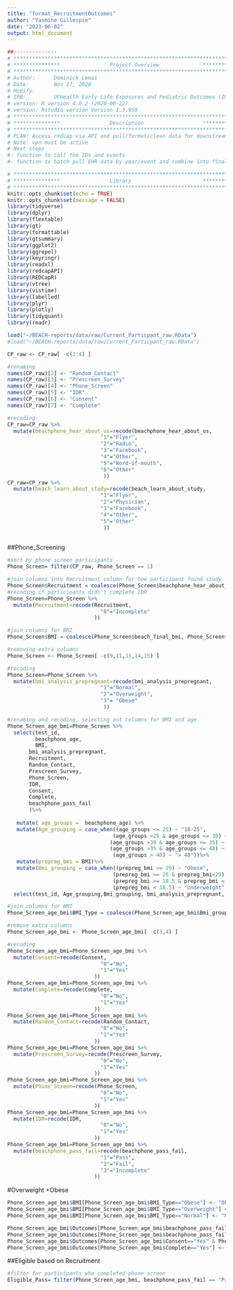 ---
title: "format_RecruitmentOutcomes"
author: "Yasmine Gillespie"
date: "2023-06-02"
output: html_document
---

```{r, include=FALSE}
##-------------- 
# **************************************************************************** #
# ***************                Project Overview              *************** #
# **************************************************************************** #
# Author:      Dominick Lemas
# Date:        Nov 17, 2020 
# Modify:      
# IRB:         UFHealth Early Life Exposures and Pediatric Outcomes (IRB201601899) 
# version: R version 4.0.2 (2020-06-22)
# version: Rstudio version Version 1.3.959 
# **************************************************************************** #
# ***************                Description                   *************** #
# **************************************************************************** #
# PLAN: Access redcap via API and pull/format/clean data for downstream analysis.
# Note: vpn must be active
# Next steps
#- function to call the IDs and events
#- function to batch pull EHR data by year/event and combine into final dataset. 
```

```{r, message=FALSE,warning=FALSE, echo = FALSE}
# **************************************************************************** #
# ***************                Library                       *************** #
# **************************************************************************** #
knitr::opts_chunk$set(echo = TRUE)
knitr::opts_chunk$set(message = FALSE)
library(tidyverse)
library(dplyr)
library(flextable)
library(gt)
library(formattable)
library(gtsummary)
library(ggplot2)
library(ggrepel)
library(keyringr)
library(readxl)
library(redcapAPI)
library(REDCapR)
library(vtree)
library(vistime)
library(labelled)
library(plyr)
library(plotly)
library(tidyquant)
library(readr)
```

```{r, message=FALSE,warning=FALSE, echo = FALSE}
load("~/BEACH-reports/data/raw/Current_Particpant_raw.RData")
#load("~/BEACH-reports/data/raw/Current_Particpant_raw.RData")
```

```{r, message=FALSE,warning=FALSE, echo = FALSE}
CP_raw <- CP_raw[ -c(2:4) ]
```

```{r, message=FALSE,warning=FALSE, echo = FALSE}
#renaming
names(CP_raw)[2] <- "Random_Contact"
names(CP_raw)[3] <- "Prescreen_Survey"
names(CP_raw)[4] <- "Phone_Screen"
names(CP_raw)[5] <- "IDR"
names(CP_raw)[6] <- "Consent"
names(CP_raw)[7] <- "Complete"
```

```{r, message=FALSE,warning=FALSE, echo = FALSE}
#recoding
CP_raw=CP_raw %>%
  mutate(beachphone_hear_about_us=recode(beachphone_hear_about_us,
                              "1"="Flyer",
                              "2"="Radio",
                              "3"="Facebook",
                              "4"="Other",
                              "5"="Word-of-mouth",
                              "6"="Other"
                               ))
CP_raw=CP_raw %>%
  mutate(beach_learn_about_study=recode(beach_learn_about_study,
                              "1"="Flyer",
                              "2"="Physician",
                              "3"="Facebook",
                              "4"="Other",
                              "5"="Other"
                               ))
                              
```


##Phone_Screening
```{r, message=FALSE,warning=FALSE, echo = FALSE}
#sort by phone screen participants
Phone_Screen= filter(CP_raw, Phone_Screen == 1)
```

```{r, message=FALSE,warning=FALSE, echo = FALSE}
#join columns into Recruitment column for how participant found study
Phone_Screen$Recruitment = coalesce(Phone_Screen$beachphone_hear_about_us, Phone_Screen$beach_learn_about_study, Phone_Screen$IDR)
#recoding if participants didn't complete IDR
Phone_Screen=Phone_Screen %>%
  mutate(Recruitment=recode(Recruitment,
                              "0"="Incomplete"
                            ))
```

```{r, message=FALSE,warning=FALSE, echo = FALSE}
#join columns for BMI
Phone_Screen$BMI = coalesce(Phone_Screen$beach_final_bmi, Phone_Screen$beachphone_prepreg_bmi,Phone_Screen$prescreen_prepreg_bmi)
```

```{r, message=FALSE,warning=FALSE, echo = FALSE}
#removing extra columns
Phone_Screen <- Phone_Screen[ -c(9,11,13,14,15) ]
```

```{r, message=FALSE,warning=FALSE, echo = FALSE}
#recoding
Phone_Screen=Phone_Screen %>%
  mutate(bmi_analysis_prepregnant=recode(bmi_analysis_prepregnant,
                              "1"="Normal",
                              "2"="Overweight",
                              "3"= "Obese"
                               ))

```

```{r, message=FALSE,warning=FALSE, echo = FALSE}
#renaming and recoding, selecting out columns for BMI and age
Phone_Screen_age_bmi=Phone_Screen %>%
  select(test_id,
         beachphone_age,
         BMI,
       bmi_analysis_prepregnant,
       Recruitment,
       Random_Contact,
       Prescreen_Survey,
       Phone_Screen,
       IDR,
       Consent,
       Complete,
       beachphone_pass_fail
       )%>%
  
   mutate( age_groups =  beachphone_age) %>%
   mutate(Age_grouping = case_when((age_groups <= 25) ~ "18-25",
                                  (age_groups >25 & age_groups <= 30) ~ "26-30",
                                 (age_groups >30 & age_groups <= 35) ~ "31-35",
                                 (age_groups >35 & age_groups <= 40) ~ "36-40",
                                  (age_groups > 40) ~ "> 40"))%>%
   mutate(prepreg_bmi = BMI)%>%
   mutate(Bmi_grouping = case_when((prepreg_bmi >= 29) ~ "Obese",
                                  (prepreg_bmi >= 26 & prepreg_bmi<29) ~ "Overweight",
                                  (prepreg_bmi >= 18.5 & prepreg_bmi < 26) ~ "Normal",
                                  (prepreg_bmi < 18.5) ~ "Underweight" ))%>%
  select(test_id, Age_grouping,Bmi_grouping, bmi_analysis_prepregnant, Recruitment, Consent,Complete, beachphone_pass_fail, Random_Contact,Prescreen_Survey,Phone_Screen, IDR)
```

```{r, message=FALSE,warning=FALSE, echo = FALSE}
#join columns for BMI
Phone_Screen_age_bmi$BMI_Type = coalesce(Phone_Screen_age_bmi$Bmi_grouping, Phone_Screen_age_bmi$bmi_analysis_prepregnant)
```

```{r, message=FALSE,warning=FALSE, echo = FALSE}
#remove extra columns
Phone_Screen_age_bmi <- Phone_Screen_age_bmi[ -c(3,4) ]
```

```{r, message=FALSE,warning=FALSE, echo = FALSE}
#recoding
Phone_Screen_age_bmi=Phone_Screen_age_bmi %>%
  mutate(Consent=recode(Consent,
                              "0"="No",
                              "1"="Yes"
                            ))
Phone_Screen_age_bmi=Phone_Screen_age_bmi %>%
  mutate(Complete=recode(Complete,
                              "0"="No",
                              "1"="Yes"
                            ))
Phone_Screen_age_bmi=Phone_Screen_age_bmi %>%
  mutate(Random_Contact=recode(Random_Contact,
                              "0"="No",
                              "1"="Yes"
                            ))
Phone_Screen_age_bmi=Phone_Screen_age_bmi %>%
  mutate(Prescreen_Survey=recode(Prescreen_Survey,
                              "0"="No",
                              "1"="Yes"
                            ))
Phone_Screen_age_bmi=Phone_Screen_age_bmi %>%
  mutate(Phone_Screen=recode(Phone_Screen,
                              "0"="No",
                              "1"="Yes"
                            ))
Phone_Screen_age_bmi=Phone_Screen_age_bmi %>%
  mutate(IDR=recode(IDR,
                              "0"="No",
                              "1"="Yes"
                            ))
Phone_Screen_age_bmi=Phone_Screen_age_bmi %>%
  mutate(beachphone_pass_fail=recode(beachphone_pass_fail,
                              "1"="Pass",
                              "2"="Fail",
                              "3"="Incomplete"
                            ))
```

#Overweight +Obese
```{r, message=FALSE,warning=FALSE, echo = FALSE}
Phone_Screen_age_bmi$BMI[Phone_Screen_age_bmi$BMI_Type=="Obese"] <- "Obese and Overweight"
Phone_Screen_age_bmi$BMI[Phone_Screen_age_bmi$BMI_Type=="Overweight"] <- "Obese and Overweight"
Phone_Screen_age_bmi$BMI[Phone_Screen_age_bmi$BMI_Type=="Normal"] <- "Normal"

```

```{r, message=FALSE,warning=FALSE, echo = FALSE}
Phone_Screen_age_bmi$Outcomes[Phone_Screen_age_bmi$beachphone_pass_fail=="Fail"] <- "Screened but not Eligible"
Phone_Screen_age_bmi$Outcomes[Phone_Screen_age_bmi$beachphone_pass_fail=="Pass" & Phone_Screen_age_bmi$Consent=="No"] <- "Eligible but not consented"
Phone_Screen_age_bmi$Outcomes[Phone_Screen_age_bmi$Consent=="Yes" & Phone_Screen_age_bmi$Complete=="No"] <- "Consented but completed"
Phone_Screen_age_bmi$Outcomes[Phone_Screen_age_bmi$Complete=="Yes"] <- "Completed"

```

##Eligible based on Recruitment 
```{r, message=FALSE,warning=FALSE, echo = FALSE}
#filter for participants who completed phone screen
Eligible_Pass= filter(Phone_Screen_age_bmi, beachphone_pass_fail == "Pass")
```








